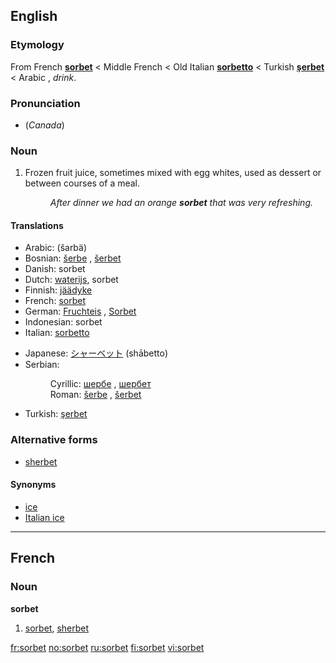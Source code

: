 {{see|Sorbet}}

==English==

===Etymology===
From French '''[[sorbet#french|sorbet]]''' < Middle French < Old Italian '''[[sorbetto]]''' < Turkish '''[[şerbet]]''' < Arabic '''{{ARchar|[[شربة]]}}''', ''drink''.

===Pronunciation===
* (''Canada'') {{IPA|/ˈʃərbət/, /ˈʃərbərt/, /ˌsɔrˈbeɪ/}}

===Noun===
{{en-noun}}

# Frozen fruit juice, sometimes mixed with egg whites, used as dessert or between courses of a meal.
#:''After dinner we had an orange '''sorbet''' that was very refreshing.''

====Translations====
{{top}}
*Arabic: {{ARchar|[[شربة]]}} (šarbä)
*Bosnian: [[šerbe]] {{n}}, [[šerbet]] {{m}}
*Danish: sorbet
*Dutch: [[waterijs]], sorbet {{n}}
*Finnish: [[jäädyke]]
*French: [[sorbet#French|sorbet]] {{f}}
*German: [[Fruchteis]] {{n}}, [[Sorbet]] {{n}}
*Indonesian: sorbet
*Italian: [[sorbetto]]
{{mid}}
*Japanese: [[シャーベット]] (shābetto)
*Serbian:
*:Cyrillic: [[шербе]] {{n}}, [[шербет]] {{m}}
*:Roman: [[šerbe#Serbian|šerbe]] {{n}}, [[šerbet#Serbian|šerbet]] {{m}}
*Turkish: [[şerbet]]
{{bottom}}

===Alternative forms===
*[[sherbet]]

====Synonyms====
*[[ice]]
*[[Italian ice]]

----

==French==

===Noun===
'''sorbet''' {{f}}

# [[sorbet#English|sorbet]], [[sherbet]]

[[fr:sorbet]]
[[no:sorbet]]
[[ru:sorbet]]
[[fi:sorbet]]
[[vi:sorbet]]